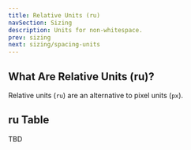 ```yaml
---
title: Relative Units (ru)
navSection: Sizing
description: Units for non-whitespace.
prev: sizing
next: sizing/spacing-units
---
```


## What Are Relative Units (ru)?

Relative units (`ru`) are an alternative to pixel units (`px`).

## ru Table

TBD